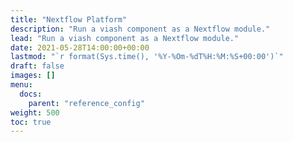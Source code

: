 ```yaml
---
title: "Nextflow Platform"
description: "Run a viash component as a Nextflow module."
lead: "Run a viash component as a Nextflow module."
date: 2021-05-28T14:00:00+00:00
lastmod: "`r format(Sys.time(), '%Y-%Om-%dT%H:%M:%S+00:00')`"
draft: false
images: []
menu:
  docs:
    parent: "reference_config"
weight: 500
toc: true
---
```



